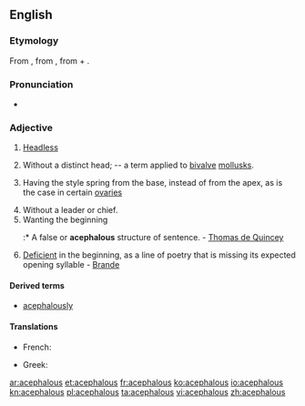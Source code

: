==English==

===Etymology===
From {{etyl|fr}} {{term|acéphale|lang=fr}}, from {{etyl|grc}} {{term|sc=polytonic|ἀκέφαλος|tr=akephalos||headless}}, from {{term|ἀ-||not}} + {{term|sc=polytonic|κεφαλή|tr=kephalē||head}}.

===Pronunciation===
* {{IPA|/əˈsɛfələs/}}

===Adjective===
{{en-adj}}

# [[headless|Headless]]
# {{zoology}} Without a distinct head; -- a term applied to [[bivalve]] [[mollusk]]s.
# {{botany}} Having the style spring from the base, instead of from the apex, as is the case in certain [[ovary|ovaries]]
# Without a leader or chief.
# Wanting the beginning
#:* A false or '''acephalous''' structure of sentence. - [[w:Thomas de Quincey|Thomas de Quincey]]
# {{prosody}} [[deficient|Deficient]] in the beginning, as a line of poetry that is missing its expected opening syllable - [[Brande]]

====Derived terms====
* [[acephalously]]

====Translations====
{{trans-top|headless}}
* French: {{t+|fr|acéphale}}
{{trans-mid}}
* Greek: {{t+|el|ακέφαλος|m|tr=akéfalos|sc=Grek}}
{{trans-bottom}}

[[ar:acephalous]]
[[et:acephalous]]
[[fr:acephalous]]
[[ko:acephalous]]
[[io:acephalous]]
[[kn:acephalous]]
[[pl:acephalous]]
[[ta:acephalous]]
[[vi:acephalous]]
[[zh:acephalous]]